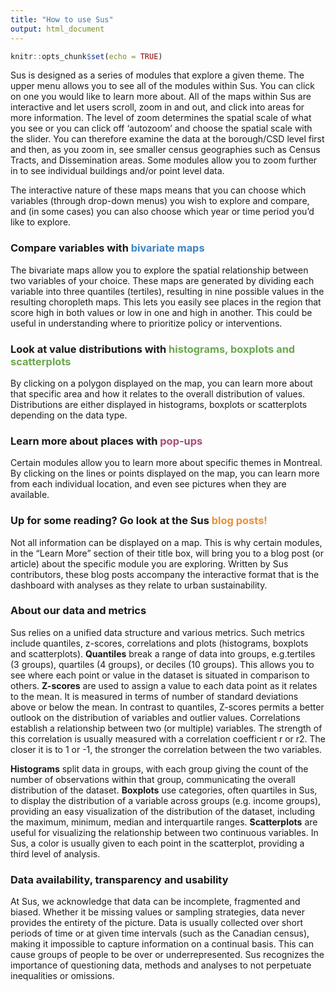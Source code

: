 ```yaml
---
title: "How to use Sus"
output: html_document
---
```


```r
knitr::opts_chunk$set(echo = TRUE)
```

Sus is designed as a series of modules that explore a given theme. The upper menu allows you to see all of the modules within Sus. You can click on one you would like to learn more about. All of the maps within Sus are interactive and let users scroll, zoom in and out, and click into areas for more information. The level of zoom determines the spatial scale of what you see or you can click off ‘autozoom’ and choose the spatial scale with the slider. You can therefore examine the data at the borough/CSD level first and then, as you zoom in, see smaller census geographies such as Census Tracts, and Dissemination areas. Some modules allow you to zoom further in to see individual buildings and/or point level data.

The interactive nature of these maps means that you can choose which variables (through drop-down menus) you wish to explore and compare, and (in some cases) you can also choose which year or time period you’d like to explore.

### Compare variables with <span style="color:#3d85c6">bivariate maps</span>
The bivariate maps allow you to explore the spatial relationship between two variables of your choice. These maps are generated by dividing each variable into three quantiles (tertiles), resulting in nine possible values in the resulting choropleth maps. This lets you easily see places in the region that score high in both values or low in one and high in another. This could be useful in understanding where to prioritize policy or interventions.

### Look at value distributions with <span style="color:#6aa84f">histograms, boxplots and scatterplots</span>
By clicking on a polygon displayed on the map, you can learn more about that specific area and how it relates to the overall distribution of values. Distributions are either displayed in histograms, boxplots or scatterplots depending on the data type.

### Learn more about places with <span style="color:#a64d79">pop-ups</span>
Certain modules allow you to learn more about specific themes in Montreal. By clicking on the lines or points displayed on the map, you can learn more from each individual location, and even see pictures when they are available.

### Up for some reading? Go look at the Sus <span style="color:#e69138">blog posts!</span>
Not all information can be displayed on a map. This is why certain modules, in the “Learn More” section of their title box, will bring you to a blog post (or article) about the specific module you are exploring. Written by Sus contributors, these blog posts accompany the interactive format that is the dashboard with analyses as they relate to urban sustainability.

### About our data and metrics
Sus relies on a unified data structure and various metrics. Such metrics include quantiles, z-scores, correlations and plots (histograms, boxplots and scatterplots). <b>Quantiles</b> break a range of data into groups, e.g.tertiles (3 groups), quartiles (4 groups), or deciles (10 groups). This allows you to see where each point or value in the dataset is situated in comparison to others. <b>Z-scores</b> are used to assign a value to each data point as it relates to the mean. It is measured in terms of number of standard deviations above or below the mean. In contrast to quantiles, Z-scores permits a better outlook on the distribution of variables and outlier values. Correlations establish a relationship between two (or multiple) variables. The strength of this correlation is usually measured with a correlation coefficient r or r2. The closer it is to 1 or -1, the stronger the correlation between the two variables.

<b>Histograms</b> split data in groups, with each group giving the count of the number of observations within that group, communicating the overall distribution of the dataset. <b>Boxplots</b> use categories, often quartiles in Sus, to display the distribution of a variable across groups (e.g. income groups), providing an easy visualization of the distribution of the dataset, including the maximum, minimum, median and interquartile ranges. <b>Scatterplots</b> are useful for visualizing the relationship between two continuous variables. In Sus, a color is usually given to each point in the scatterplot, providing a third level of analysis.

### Data availability, transparency and usability
At Sus, we acknowledge that data can be incomplete, fragmented and biased. Whether it be missing values or sampling strategies, data never provides the entirety of the picture. Data is usually collected over short periods of time or at given time intervals (such as the Canadian census), making it impossible to capture information on a continual basis. This can cause groups of people to be over or underrepresented. Sus recognizes the importance of questioning data, methods and analyses to not perpetuate inequalities or omissions.
